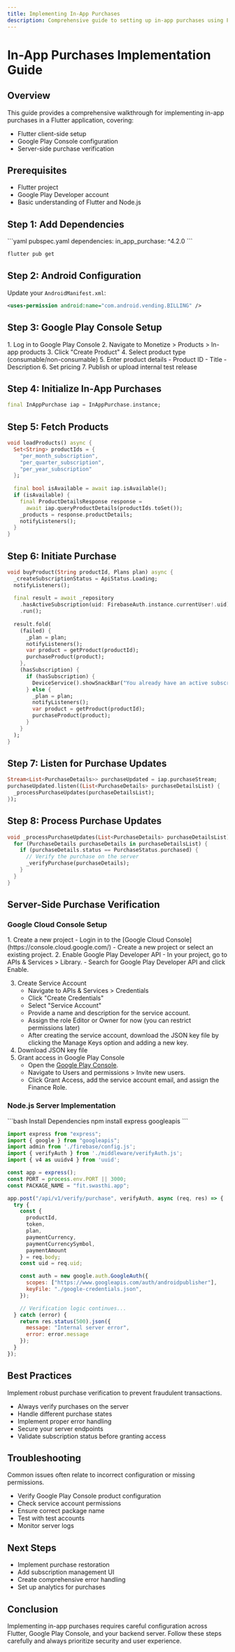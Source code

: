 ```yaml
---
title: Implementing In-App Purchases
description: Comprehensive guide to setting up in-app purchases using Flutter, Google Play Console, and Node.js server
---
```


# In-App Purchases Implementation Guide

## Overview

This guide provides a comprehensive walkthrough for implementing in-app purchases in a Flutter application, covering:
- Flutter client-side setup
- Google Play Console configuration
- Server-side purchase verification

## Prerequisites

- Flutter project
- Google Play Developer account
- Basic understanding of Flutter and Node.js

## Step 1: Add Dependencies

<CodeGroup>
```yaml pubspec.yaml
dependencies:
  in_app_purchase: ^4.2.0
```

```bash Terminal
flutter pub get
```
</CodeGroup>

## Step 2: Android Configuration

Update your `AndroidManifest.xml`:

```xml
<uses-permission android:name="com.android.vending.BILLING" />
```

## Step 3: Google Play Console Setup

<Steps>
1. Log in to Google Play Console
2. Navigate to Monetize > Products > In-app products
3. Click "Create Product"
4. Select product type (consumable/non-consumable)
5. Enter product details
   - Product ID
   - Title
   - Description
6. Set pricing
7. Publish or upload internal test release
</Steps>

## Step 4: Initialize In-App Purchases

```dart
final InAppPurchase iap = InAppPurchase.instance;
```

## Step 5: Fetch Products

```dart
void loadProducts() async {
  Set<String> productIds = {
    "per_month_subscription", 
    "per_quarter_subscription", 
    "per_year_subscription"
  };
  
  final bool isAvailable = await iap.isAvailable();
  if (isAvailable) {
    final ProductDetailsResponse response = 
      await iap.queryProductDetails(productIds.toSet());
    _products = response.productDetails;
    notifyListeners();
  }
}
```

## Step 6: Initiate Purchase

```dart
void buyProduct(String productId, Plans plan) async {
  _createSubscriptionStatus = ApiStatus.Loading;
  notifyListeners();
  
  final result = await _repository
    .hasActiveSubscription(uid: FirebaseAuth.instance.currentUser!.uid)
    .run();
  
  result.fold(
    (failed) {
      _plan = plan;
      notifyListeners();
      var product = getProduct(productId);
      purchaseProduct(product);
    },
    (hasSubscription) {
      if (hasSubscription) {
        DeviceService().showSnackBar("You already have an active subscription");
      } else {
        _plan = plan;
        notifyListeners();
        var product = getProduct(productId);
        purchaseProduct(product);
      }
    }
  );
}
```

## Step 7: Listen for Purchase Updates

```dart
Stream<List<PurchaseDetails>> purchaseUpdated = iap.purchaseStream;
purchaseUpdated.listen((List<PurchaseDetails> purchaseDetailsList) {
  _processPurchaseUpdates(purchaseDetailsList);
});
```

## Step 8: Process Purchase Updates

```dart
void _processPurchaseUpdates(List<PurchaseDetails> purchaseDetailsList) {
  for (PurchaseDetails purchaseDetails in purchaseDetailsList) {
    if (purchaseDetails.status == PurchaseStatus.purchased) {
      // Verify the purchase on the server
      _verifyPurchase(purchaseDetails);
    }
  }
}
```

## Server-Side Purchase Verification

### Google Cloud Console Setup

<Steps>
1. Create a new project
   - Login in to the [Google Cloud Console](https://console.cloud.google.com/)
   - Create a new project or select an existing project.
2. Enable Google Play Developer API
   - In your project, go to APIs & Services > Library.
   - Search for Google Play Developer API and click Enable.

3. Create Service Account
   - Navigate to APIs & Services > Credentials
   - Click "Create Credentials"
   - Select "Service Account"
   - Provide a name and description for the service account.
   - Assign the role Editor or Owner for now (you can restrict permissions later)
   - After creating the service account, download the JSON key file by clicking the Manage Keys option and adding a new key.
4. Download JSON key file
5. Grant access in Google Play Console
   - Open the [Google Play Console](https://play.google.com/console/).
   - Navigate to Users and permissions > Invite new users.
   - Click Grant Access, add the service account email, and assign the Finance Role.

</Steps>

### Node.js Server Implementation

<CodeGroup>
```bash Install Dependencies
npm install express googleapis
```

```javascript Server Verification Endpoint
import express from "express";
import { google } from "googleapis";
import admin from './firebase/config.js';
import { verifyAuth } from './middleware/verifyAuth.js';
import { v4 as uuidv4 } from 'uuid';

const app = express();
const PORT = process.env.PORT || 3000;
const PACKAGE_NAME = "fit.swasthi.app";

app.post("/api/v1/verify/purchase", verifyAuth, async (req, res) => {
  try {
    const { 
      productId, 
      token, 
      plan, 
      paymentCurrency, 
      paymentCurrencySymbol, 
      paymentAmount 
    } = req.body;
    const uid = req.uid;

    const auth = new google.auth.GoogleAuth({
      scopes: ["https://www.googleapis.com/auth/androidpublisher"],
      keyFile: "./google-credentials.json",
    });

    // Verification logic continues...
  } catch (error) {
    return res.status(500).json({ 
      message: "Internal server error",
      error: error.message 
    });
  }
});
```
</CodeGroup>

## Best Practices

<Warning>Implement robust purchase verification to prevent fraudulent transactions.</Warning>

- Always verify purchases on the server
- Handle different purchase states
- Implement proper error handling
- Secure your server endpoints
- Validate subscription status before granting access

## Troubleshooting

<Tip>Common issues often relate to incorrect configuration or missing permissions.</Tip>

- Verify Google Play Console product configuration
- Check service account permissions
- Ensure correct package name
- Test with test accounts
- Monitor server logs

## Next Steps

- Implement purchase restoration
- Add subscription management UI
- Create comprehensive error handling
- Set up analytics for purchases

## Conclusion

Implementing in-app purchases requires careful configuration across Flutter, Google Play Console, and your backend server. Follow these steps carefully and always prioritize security and user experience.